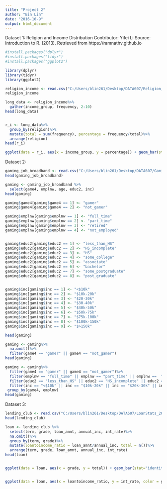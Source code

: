 ---
title: "Project 2"
author: "Bin Lin"
date: "2016-10-9"
output: html_document
---

Dataset 1: Religion and Income Distribution 
Contributor: Yifei Li
Source: Introduction to R. (2013). Retrieved from https://ramnathv.github.io

```{r}
#install.packages("dplyr")
#install.packages("tidyr")
#install.packages("ggplot2")

library(dplyr)
library(tidyr)
library(ggplot2)
```



```{r}
religion_income <- read.csv("C:/Users/blin261/Desktop/DATA607/Religion_Income.csv", header = TRUE, stringsAsFactors = FALSE, check.names=FALSE)
religion_income

long_data <- religion_income%>%
  gather(income_group, frequency, 2:10)
head(long_data)


r_i <- long_data%>%
  group_by(religion)%>%
  mutate(total = sum(frequency), percentage = frequency/total)%>%
  arrange(religion)
head(r_i)

ggplot(data = r_i, aes(x = income_group, y = percentage)) + geom_bar(stat="identity") + facet_wrap(~religion) 

```


Dataset 2: 
```{r}
gaming_job_broadband <- read.csv("C:/Users/blin261/Desktop/DATA607/GamingJobsandBroadband.csv", header = TRUE, stringsAsFactors = FALSE, check.names=FALSE)
head(gaming_job_broadband)
```


```{r}
gaming <- gaming_job_broadband %>%
  select(game4, emplnw, age, educ2, inc)
head(gaming)

gaming$game4[gaming$game4 == 1] <- "gamer"
gaming$game4[gaming$game4 == 2] <- "not_gamer"

gaming$emplnw[gaming$emplnw == 1] <- "full_time"
gaming$emplnw[gaming$emplnw == 2] <- "part_time"
gaming$emplnw[gaming$emplnw == 3] <- "retired"
gaming$emplnw[gaming$emplnw == 4] <- "not_employed"


gaming$educ2[gaming$educ2 == 1] <- "less_than_HS"
gaming$educ2[gaming$educ2 == 2] <- "HS_incomplete"
gaming$educ2[gaming$educ2 == 3] <- "HS"
gaming$educ2[gaming$educ2 == 4] <- "some_college"
gaming$educ2[gaming$educ2 == 5] <- "associate"
gaming$educ2[gaming$educ2 == 6] <- "bachelor"
gaming$educ2[gaming$educ2 == 7] <- "some_postgraduate"
gaming$educ2[gaming$educ2 == 8] <- "post_graduate"


gaming$inc[gaming$inc == 1] <- "<$10k"
gaming$inc[gaming$inc == 2] <- "$10k-20k"
gaming$inc[gaming$inc == 3] <- "$20-30k"
gaming$inc[gaming$inc == 4] <- "$30-40k"
gaming$inc[gaming$inc == 5] <- "$40k-50k"
gaming$inc[gaming$inc == 6] <- "$50k-75k"
gaming$inc[gaming$inc == 7] <- "$75k-100k"
gaming$inc[gaming$inc == 8] <- "$100k-150k"
gaming$inc[gaming$inc == 9] <- "$>150k"

head(gaming)

gaming <- gaming%>%
  na.omit()%>%
  filter(game4 == "gamer" || game4 == "not_gamer")
head(gaming)

gaming <- gaming%>%
  filter(game4 == "gamer" || game4 == "not_gamer")%>%
  filter(emplnw == "full_time" || emplnw == "part_time" || emplnw ==  "retired" || emplnw == "not_employed")%>%
  filter(educ2 == "less_than_HS" || educ2 == "HS_incomplete" || educ2 == "HS" || educ2 == "some_college" || edu2 == "associate" || educ2 == "bachelor" || educ2 == "some_postgraduate" || educ2 == "post_graduate")%>%
  filter(inc == "<$10k" || inc == "$10k-20k" || inc == "$20k-30k" || inc == "$30k-40k" || inc == "$40k-50k" || inc == "$50k-75k" || inc == "$75k-100k" || inc == "$100k-150k" || inc == "$>150k")%>%
 group_by(game4, emplnw)
head(gaming)
```


Dataset 3:

```{r}
lending_club <- read.csv("C:/Users/blin261/Desktop/DATA607/LoanStats_2016Q2.csv",header = TRUE, stringsAsFactors = FALSE)
head(lending_club)
```

```{r}

loan <- lending_club %>%
  select(term, grade, loan_amnt, annual_inc, int_rate)%>%
  na.omit()%>%
  group_by(term, grade)%>%
  mutate(loantoincome_ratio = loan_amnt/annual_inc, total = n())%>%
  arrange(term, grade, loan_amnt, annual_inc, int_rate)
head(loan)


ggplot(data = loan, aes(x = grade, y = total)) + geom_bar(stat="identity") + facet_wrap(~term)


ggplot(data = loan, aes(x = loantoincome_ratio, y = int_rate, color = grade)) + geom_point(stat="identity") + facet_wrap(~term) + xlim(0, 1)
```

